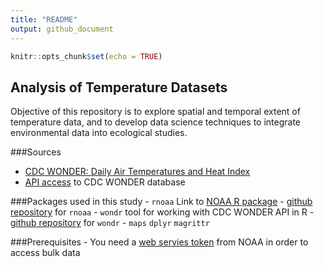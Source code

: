 ```yaml
---
title: "README"
output: github_document
---
```


```r
knitr::opts_chunk$set(echo = TRUE)
```
##  Analysis of Temperature Datasets 

Objective of this repository is to explore spatial and temporal extent of temperature data, and to develop data science techniques to integrate environmental data into ecological studies. 

###Sources

- [CDC WONDER: Daily Air Temperatures and Heat Index](http://wonder.cdc.gov/nasa-nldas.html)
- [API access](https://wonder.cdc.gov/wonder/help/WONDER-API.html) to CDC WONDER database


###Packages used in this study 
- `rnoaa` Link to [NOAA R package](https://ropensci.org/blog/2014/03/13/rnoaa/)
-  [github repository](https://github.com/ropensci/rnoaa) for `rnoaa`
- `wondr` tool for working with CDC WONDER API in R
-  [github repository](https://github.com/hrbrmstr/wondr) for `wondr`
- `maps` `dplyr` `magrittr`

###Prerequisites 
- You need a [web servies token](https://www.ncdc.noaa.gov/cdo-web/token) from NOAA in order to access bulk data 

